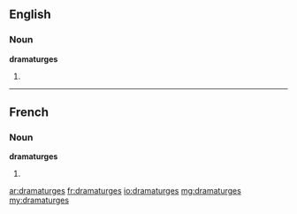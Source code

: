 ==English==

===Noun===
'''dramaturges'''

# {{plural of|[[dramaturge]]}}

----

==French==

===Noun===
'''dramaturges''' {{m|f}}

# {{plural of|[[dramaturge]]|lang=fr}}

[[ar:dramaturges]]
[[fr:dramaturges]]
[[io:dramaturges]]
[[mg:dramaturges]]
[[my:dramaturges]]